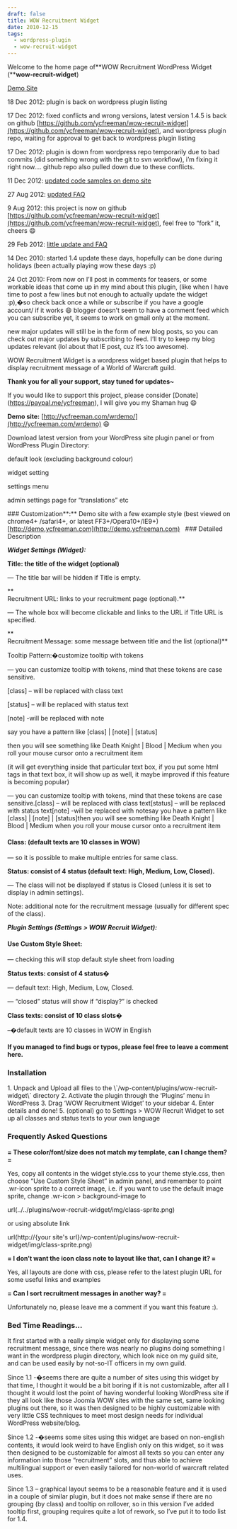 ```yaml
---
draft: false
title: WOW Recruitment Widget
date: 2010-12-15
tags:
  - wordpress-plugin
  - wow-recruit-widget
---
```

Welcome to the home page of**WOW Recruitment WordPress Widget (****wow-recruit-widget**)

[Demo Site](http://demo.ycfreeman.com)

18 Dec 2012: plugin is back on wordpress plugin listing

17 Dec 2012: fixed conflicts and wrong versions, latest version 1.4.5 is back on github [https://github.com/ycfreeman/wow-recruit-widget](https://github.com/ycfreeman/wow-recruit-widget), and wordpress plugin repo, waiting for approval to get back to wordpress plugin listing

17 Dec 2012: plugin is down from wordpress repo temporarily due to bad commits (did something wrong with the git to svn workflow), i&#8217;m fixing it right now&#8230;. github repo also pulled down due to these conflicts.

11 Dec 2012: <a href="http://demo.ycfreeman.com" target="_blank">updated code samples on demo site</a>

27 Aug 2012: [updated FAQ](http://ycfreeman.com/wow-recruitment-widget-not-dead/ "WOW Recruitment Widget is not dead")

9 Aug 2012: this project is now on github [https://github.com/ycfreeman/wow-recruit-widget](https://github.com/ycfreeman/wow-recruit-widget), feel free to &#8220;fork&#8221; it, cheers :smile:

29 Feb 2012: [little update and FAQ](http://ycfreeman.com/wow-recruitment-widget-not-dead/ "WOW Recruitment Widget is not dead")

14 Dec 2010: started 1.4 update these days, hopefully can be done during holidays (been actually playing wow these days :p)

24 Oct 2010: From now on I’ll post in comments for teasers, or some workable ideas that come up in my mind about this plugin, (like when I have time to post a few lines but not enough to actually update the widget :p),�so check back once a while or subscribe if you have a google account/ if it works :smile: blogger doesn’t seem to have a comment feed which you can subscribe yet, it seems to work on gmail only at the moment.

new major updates will still be in the form of new blog posts, so you can check out major updates by subscribing to feed. I’ll try to keep my blog updates relevant (lol about that IE post, cuz it’s too awesome).

WOW Recruitment Widget is a wordpress widget based plugin that helps to display recruitment message of a World of Warcraft guild.

**Thank you for all your support, stay tuned for updates~**

If you would like to support this project, please consider \[Donate\](https://paypal.me/ycfreeman), I will give you my Shaman hug :smile:

**Demo site:** [http://ycfreeman.com/wrdemo/](http://ycfreeman.com/wrdemo) :smile:

Download latest version from your WordPress site plugin panel or from WordPress Plugin Directory:

default look (excluding background colour)

widget setting

settings menu

admin settings page for “translations” etc

\### Customization\*\*:\*\* Demo site with a few example style (best viewed on chrome4+ /safari4+, or latest FF3+/Opera10+/IE9+) [http://demo.ycfreeman.com](http://demo.ycfreeman.com)   ### Detailed Description

_**Widget Settings (Widget):**_

**Title: the title of the widget (optional)**

— The title bar will be hidden if Title is empty.

**  
Recruitment URL: links to your recruitment page (optional).**

— The whole box will become clickable and links to the URL if Title URL is specified.

**  
Recruitment Message: some message between title and the list (optional)**

Tooltip Pattern:�customize tooltip with tokens

— you can customize tooltip with tokens, mind that these tokens are case sensitive.

\[class\] – will be replaced with class text

\[status\] – will be replaced with status text

\[note\] -will be replaced with note

say you have a pattern like \[class\] | \[note\] | \[status\]

then you will see something like Death Knight | Blood | Medium when you roll your mouse cursor onto a recruitment item

(it will get everything inside that particular text box, if you put some html tags in that text box, it will show up as well, it maybe improved if this feature is becoming popular)

— you can customize tooltip with tokens, mind that these tokens are case sensitive.\[class\] – will be replaced with class text\[status\] – will be replaced with status text\[note\] -will be replaced with notesay you have a pattern like \[class\] | \[note\] | \[status\]then you will see something like Death Knight | Blood | Medium when you roll your mouse cursor onto a recruitment item

#### **Class: (default texts are 10 classes in WOW)**

— so it is possible to make multiple entries for same class.

**Status: consist of 4 status (default text: High, Medium, Low, Closed).**

— The class will not be displayed if status is Closed (unless it is set to display in admin settings).

Note: additional note for the recruitment message (usually for different spec of the class).

**_Plugin Settings (Settings > WOW Recruit Widget):_**

#### **Use Custom Style Sheet:**

— checking this will stop default style sheet from loading

**Status texts: consist of 4 status�**

— default text: High, Medium, Low, Closed.

— “closed” status will show if “display?” is checked

**Class texts: consist of 10 class slots�**

–�default texts are 10 classes in WOW in English

#### If you managed to find bugs or typos, please feel free to leave a comment here.

### Installation

1\. Unpack and Upload all files to the \\\`/wp-content/plugins/wow-recruit-widget\\\` directory 2. Activate the plugin through the ‘Plugins’ menu in WordPress 3. Drag ‘WOW Recruitment Widget’ to your sidebar 4. Enter details and done! 5. (optional) go to Settings > WOW Recruit Widget to set up all classes and status texts to your own language

### Frequently Asked Questions

**\= These color/font/size does not match my template, can I change them? =**

Yes, copy all contents in the widget style.css to your theme style.css, then choose “Use Custom Style Sheet” in admin panel, and remember to point .wr-icon sprite to a correct image, i.e. if you want to use the default image sprite, change .wr-icon > background-image to

url(../../plugins/wow-recruit-widget/img/class-sprite.png)

or using absolute link

url(http://\{your site's url\}/wp-content/plugins/wow-recruit-widget/img/class-sprite.png)

**\= I don’t want the icon class note to layout like that, can I change it? =**

Yes, all layouts are done with css, please refer to the latest plugin URL for some useful links and examples

**\= Can I sort recruitment messages in another way? =**

Unfortunately no, please leave me a comment if you want this feature :).

### Bed Time Readings…

It first started with a really simple widget only for displaying some recruitment message, since there was nearly no plugins doing something I want in the wordpress plugin directory, which look nice on my guild site, and can be used easily by not-so-IT officers in my own guild.

Since 1.1 -�seems there are quite a number of sites using this widget by that time, I thought it would be a bit boring if it is not customizable, after all I thought it would lost the point of having wonderful looking WordPress site if they all look like those Joomla WOW sites with the same set, same looking plugins out there, so it was then designed to be highly customizable with very little CSS techniques to meet most design needs for individual WordPress website/blog.

Since 1.2 -�seems some sites using this widget are based on non-english contents, it would look weird to have English only on this widget, so it was then designed to be customizable for almost all texts so you can enter any information into those “recruitment” slots, and thus able to achieve multilingual support or even easily tailored for non-world of warcraft related uses.

Since 1.3 – graphical layout seems to be a reasonable feature and it is used in a couple of similar plugin, but it does not make sense if there are no grouping (by class) and tooltip on rollover, so in this version I’ve added tooltip first, grouping requires quite a lot of rework, so I’ve put it to todo list for 1.4.